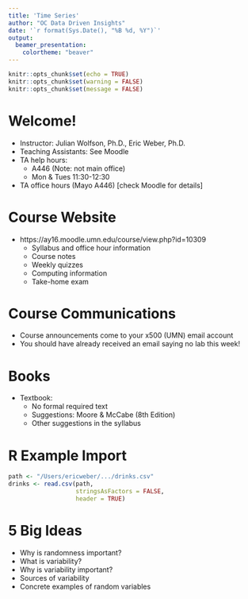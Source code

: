 ```yaml
---
title: 'Time Series'
author: "OC Data Driven Insights"
date: '`r format(Sys.Date(), "%B %d, %Y")`'
output:
  beamer_presentation:
    colortheme: "beaver"
---
```


```r
knitr::opts_chunk$set(echo = TRUE)
knitr::opts_chunk$set(warning = FALSE)
knitr::opts_chunk$set(message = FALSE)
```

# Welcome!

- Instructor: Julian Wolfson, Ph.D., Eric Weber, Ph.D.
- Teaching Assistants: See Moodle
- TA help hours:
    + A446 (Note: not main office)
    + Mon & Tues 11:30-12:30
- TA office hours (Mayo A446) [check Moodle for details]

# Course Website

- https://ay16.moodle.umn.edu/course/view.php?id=10309
    + Syllabus and office hour information
    + Course notes
    + Weekly quizzes
    + Computing information
    + Take-home exam

# Course Communications

- Course announcements come to your x500 (UMN) email account
- You should have already received an email saying no lab this week!

# Books

- Textbook:
    + No formal required text
    + Suggestions: Moore & McCabe (8th Edition)
    + Other suggestions in the syllabus
    
# R Example Import
```r
path <- "/Users/ericweber/.../drinks.csv"
drinks <- read.csv(path, 
                   stringsAsFactors = FALSE, 
                   header = TRUE)
```

# 5 Big Ideas

- Why is randomness important?
- What is variability?
- Why is variability important?
- Sources of variability
- Concrete examples of random variables
